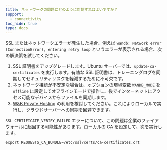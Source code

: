 ```yaml
---
title: ネットワークの問題にどのように対処すればよいですか？
support:
  - connectivity
toc_hide: true
type: docs
---
```

SSL またはネットワークエラーが発生した場合、例えば `wandb: Network error (ConnectionError), entering retry loop` というエラーが表示される場合、次の解決策を試してください。

1. SSL 証明書をアップグレードします。Ubuntu サーバーでは、`update-ca-certificates` を実行します。有効な SSL 証明書は、トレーニングログを同期してセキュリティリスクを軽減するために不可欠です。
2. ネットワーク接続が不安定な場合は、[オプションの環境変数](/ja/models/track/environment-variables/#optional-environment-variables) `WANDB_MODE` を `offline` に設定してオフラインモードで操作し、後でインターネットにアクセス可能なデバイスからファイルを同期します。
3. [W&B Private Hosting](/ja/platform/hosting/) の利用を検討してください。これによりローカルで実行し、クラウドサーバーへの同期を回避できます。

`SSL CERTIFICATE_VERIFY_FAILED` エラーについて、この問題は企業のファイアウォールに起因する可能性があります。ローカルの CA を設定して、次を実行します。

`export REQUESTS_CA_BUNDLE=/etc/ssl/certs/ca-certificates.crt`